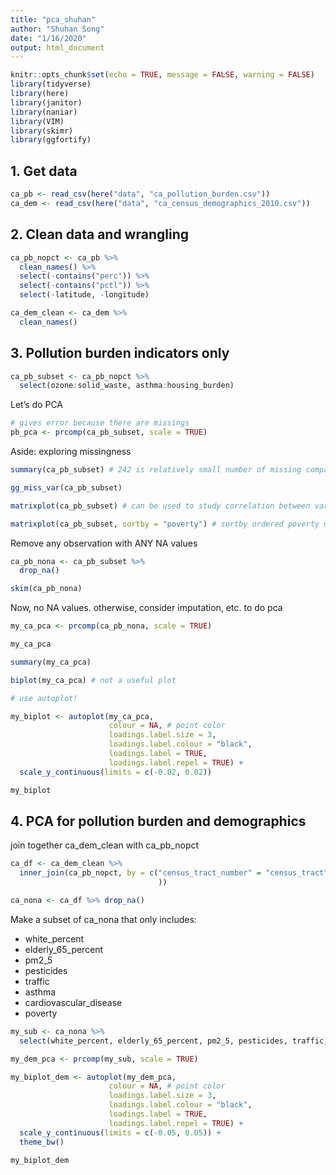 ```yaml
---
title: "pca_shuhan"
author: "Shuhan Song"
date: "1/16/2020"
output: html_document
---
```


```r
knitr::opts_chunk$set(echo = TRUE, message = FALSE, warning = FALSE)
library(tidyverse)
library(here)
library(janitor)
library(naniar)
library(VIM)
library(skimr)
library(ggfortify)
```

## 1. Get data
```r
ca_pb <- read_csv(here("data", "ca_pollution_burden.csv"))
ca_dem <- read_csv(here("data", "ca_census_demographics_2010.csv"))
```


## 2. Clean data and wrangling

```r
ca_pb_nopct <- ca_pb %>% 
  clean_names() %>% 
  select(-contains("perc")) %>% 
  select(-contains("pctl")) %>% 
  select(-latitude, -longitude)
```

```r
ca_dem_clean <- ca_dem %>% 
  clean_names()
```

## 3. Pollution burden indicators only

```r
ca_pb_subset <- ca_pb_nopct %>% 
  select(ozone:solid_waste, asthma:housing_burden)
```

Let's do PCA

```r
# gives error because there are missings
pb_pca <- prcomp(ca_pb_subset, scale = TRUE)
```

Aside: exploring missingness

```r
summary(ca_pb_subset) # 242 is relatively small number of missing compared with 8000+ observations

gg_miss_var(ca_pb_subset)

matrixplot(ca_pb_subset) # can be used to study correlation between variables, dark is higher numbers, red is missing numbers 

matrixplot(ca_pb_subset, sortby = "poverty") # sortby ordered poverty magnitude from low to high
```

Remove any observation with ANY NA values

```r
ca_pb_nona <- ca_pb_subset %>% 
  drop_na()

skim(ca_pb_nona)
```

Now, no NA values. otherwise, consider imputation, etc. to do pca

```r
my_ca_pca <- prcomp(ca_pb_nona, scale = TRUE)

my_ca_pca

summary(my_ca_pca)

biplot(my_ca_pca) # not a useful plot

# use autoplot!

my_biplot <- autoplot(my_ca_pca,
                      colour = NA, # point color
                      loadings.label.size = 3,
                      loadings.label.colour = "black",
                      loadings.label = TRUE,
                      loadings.label.repel = TRUE) +
  scale_y_continuous(limits = c(-0.02, 0.02))

my_biplot
```

## 4. PCA for pollution burden and demographics

join together ca_dem_clean with ca_pb_nopct

```r
ca_df <- ca_dem_clean %>% 
  inner_join(ca_pb_nopct, by = c("census_tract_number" = "census_tract"# can add other things to match separated by comma ",", the colume names' order matters here
                                 ))

ca_nona <- ca_df %>% drop_na()
```

Make a subset of ca_nona that only includes: 

- white_percent 
- elderly_65_percent
- pm2_5
- pesticides
- traffic
- asthma
- cardiovascular_disease
- poverty

```r
my_sub <- ca_nona %>% 
  select(white_percent, elderly_65_percent, pm2_5, pesticides, traffic, asthma, cardiovascular_disease, poverty)

```


```r
my_dem_pca <- prcomp(my_sub, scale = TRUE)

my_biplot_dem <- autoplot(my_dem_pca,
                      colour = NA, # point color
                      loadings.label.size = 3,
                      loadings.label.colour = "black",
                      loadings.label = TRUE,
                      loadings.label.repel = TRUE) +
  scale_y_continuous(limits = c(-0.05, 0.05)) +
  theme_bw()

my_biplot_dem
```

